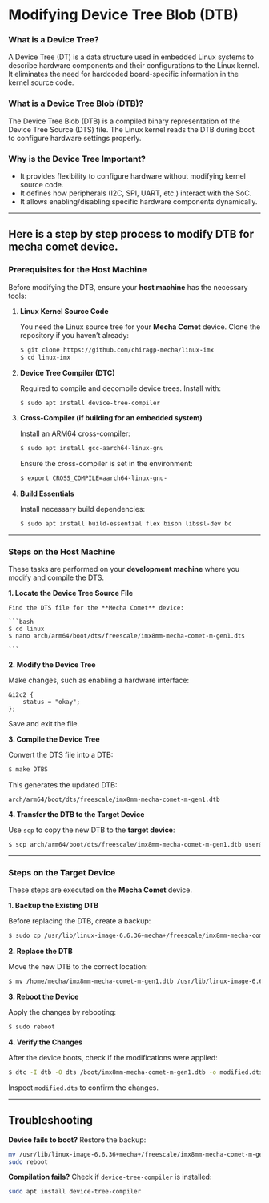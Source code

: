 # Modifying Device Tree Blob (DTB)

### What is a Device Tree?

A Device Tree (DT) is a data structure used in embedded Linux systems to describe hardware components and their configurations to the Linux kernel. It eliminates the need for hardcoded board-specific information in the kernel source code.

### What is a Device Tree Blob (DTB)?

The Device Tree Blob (DTB) is a compiled binary representation of the Device Tree Source (DTS) file. The Linux kernel reads the DTB during boot to configure hardware settings properly.

### Why is the Device Tree Important?

- It provides flexibility to configure hardware without modifying kernel source code.
- It defines how peripherals (I2C, SPI, UART, etc.) interact with the SoC.
- It allows enabling/disabling specific hardware components dynamically.

---

## Here is a step by step process to modify DTB for mecha comet device.

### **Prerequisites for the Host Machine**

Before modifying the DTB, ensure your **host machine** has the necessary tools:

1. **Linux Kernel Source Code**

   You need the Linux source tree for your **Mecha Comet** device.
   Clone the repository if you haven’t already:

   ```bash
   $ git clone https://github.com/chiragp-mecha/linux-imx
   $ cd linux-imx

   ```

2. **Device Tree Compiler (DTC)**

   Required to compile and decompile device trees.
   Install with:

   ```bash
   $ sudo apt install device-tree-compiler

   ```

3. **Cross-Compiler (if building for an embedded system)**

   Install an ARM64 cross-compiler:

   ```bash
   $ sudo apt install gcc-aarch64-linux-gnu

   ```

   Ensure the cross-compiler is set in the environment:

   ```bash
   $ export CROSS_COMPILE=aarch64-linux-gnu-

   ```

4. **Build Essentials**

   Install necessary build dependencies:

   ```bash
   $ sudo apt install build-essential flex bison libssl-dev bc

   ```

---

### **Steps on the Host Machine**

These tasks are performed on your **development machine** where you modify and compile the DTS.

**1. Locate the Device Tree Source File**

    Find the DTS file for the **Mecha Comet** device:

    ```bash
    $ cd linux
    $ nano arch/arm64/boot/dts/freescale/imx8mm-mecha-comet-m-gen1.dts

    ```

**2. Modify the Device Tree**

Make changes, such as enabling a hardware interface:

```
&i2c2 {
    status = "okay";
};

```

Save and exit the file.

**3. Compile the Device Tree**

Convert the DTS file into a DTB:

```bash
$ make DTBS

```

This generates the updated DTB:

```
arch/arm64/boot/dts/freescale/imx8mm-mecha-comet-m-gen1.dtb

```

**4. Transfer the DTB to the Target Device**

Use `scp` to copy the new DTB to the **target device**:

```bash
$ scp arch/arm64/boot/dts/freescale/imx8mm-mecha-comet-m-gen1.dtb user@target:/home/mecha

```

---

### **Steps on the Target Device**

These steps are executed on the **Mecha Comet** device.

**1. Backup the Existing DTB**

Before replacing the DTB, create a backup:

```bash
$ sudo cp /usr/lib/linux-image-6.6.36+mecha+/freescale/imx8mm-mecha-comet-m-gen1.dtb /usr/lib/linux-image-6.6.36+mecha+/freescale/imx8mm-mecha-comet-m-gen1.dtb.bak

```

**2. Replace the DTB**

Move the new DTB to the correct location:

```bash
$ mv /home/mecha/imx8mm-mecha-comet-m-gen1.dtb /usr/lib/linux-image-6.6.36+mecha+/freescale/imx8mm-mecha-comet-m-gen1.dtb

```

**3. Reboot the Device**

Apply the changes by rebooting:

```bash
$ sudo reboot

```

**4. Verify the Changes**

After the device boots, check if the modifications were applied:

```bash
$ dtc -I dtb -O dts /boot/imx8mm-mecha-comet-m-gen1.dtb -o modified.dts

```

Inspect `modified.dts` to confirm the changes.

---

## **Troubleshooting**

**Device fails to boot?** Restore the backup:

```bash
mv /usr/lib/linux-image-6.6.36+mecha+/freescale/imx8mm-mecha-comet-m-gen1.dtb.bak /usr/lib/linux-image-6.6.36+mecha+/freescale/imx8mm-mecha-comet-m-gen1.dtb
sudo reboot

```

**Compilation fails?** Check if `device-tree-compiler` is installed:

```bash
sudo apt install device-tree-compiler

```
